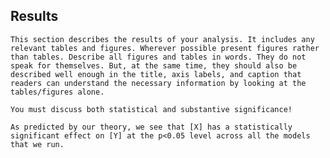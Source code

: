 ## Results

```
This section describes the results of your analysis. It includes any relevant tables and figures. Wherever possible present figures rather than tables. Describe all figures and tables in words. They do not speak for themselves. But, at the same time, they should also be described well enough in the title, axis labels, and caption that readers can understand the necessary information by looking at the tables/figures alone.

You must discuss both statistical and substantive significance!

As predicted by our theory, we see that [X] has a statistically significant effect on [Y] at the p<0.05 level across all the models that we run.
```